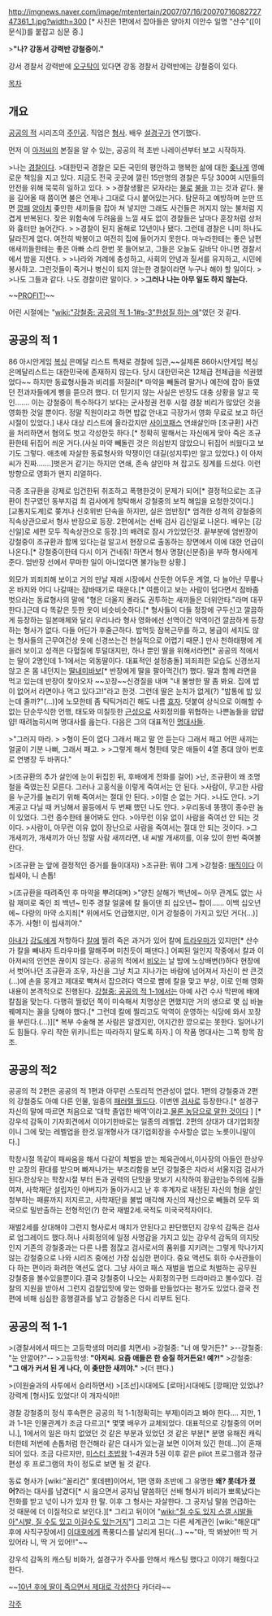 http://imgnews.naver.com/image/mtentertain/2007/07/16/2007071608272747361_1.jpg?width=300
[* 사진은 1편에서 잡아들은 양아치 이안수 일명 "산수"([이문식])를 붙잡고 심문 중.]

>'''"나? 강동서 강력반 강철중이."'''

강서 경찰서 강력반에 [[오구탁]]이 있다면 강동 경찰서 강력반에는 강철중이 있다.

[[목차]]

== 개요 ==
[[공공의 적]] 시리즈의 [[주인공]]. 직업은 [[형사]]. 배우 [[설경구]]가 연기했다.

먼저 이 [[아저씨]]의 본질을 알 수 있는, 공공의 적 초반 나레이션부터 보고 시작하자.

>나는 [[경찰]]이다.
>대한민국 경찰은 모든 국민의 평안하고 행복한 삶에 대한 [[좆나]]게 영예로운 책임을 지고 있다. 지금도 전국 곳곳에 깔린 15만명의 경찰은 두당 300여 시민들의 안전을 위해 묵묵히 일하고 있다.
>
>경찰생활은 모자라는 [[물]]로 [[불]]을 끄는 것과 같다. 물을 길어올 때 쯤이면 불은 언제나 그대로 다시 붙어있는거다. 탐문하고 예방하며 눈만 뜨면 [[깡패]] [[양아치]] 좆만한 새끼들을 잡아 쳐 넣지만 그래도 사건들은 꺼지지 않는 불처럼 지겹게 반복된다. 잦은 위험속에 두려움을 느낄 새도 없이 경찰들은 날마다 훈장처럼 상처와 흉터만 늘어간다.
>
>경찰이 된지 올해로 12년이나 됐다. 그런데 경찰은 니미 하나도 달라진게 없다. 여전히 박봉이고 여전히 집에 들어가지 못한다. 마누라한테는 좋은 남편 애새끼들한테는 좋은 아빠 소리 한번 못 들어보고, 그들은 오늘도 길바닥 아니면 경찰서에서 밤을 지샌다.
>
>나라와 겨례에 충성하고, 사회의 안녕과 질서를 유지하고, 시민에 봉사하고. 그런것들이 죽거나 병신이 되지 않는한 경찰이라면 누구나 해야 할 일이다.
>
>나도 그들과 같다. 나도 경찰이란 말이다.
>
>'''그러나 나는 아무 일도 하지 않는다.'''

~~[[PROFIT!]]~~

어린 시절에는 "[[wiki:"강철중: 공공의 적 1-1#s-3"한성질 하는 애]]"였던 것 같다.

== 공공의 적 1 ==
86 아시안게임 [[복싱]] 은메달 리스트 특채로 경찰에 임관,~~실제론 86아시안게임 복싱 은메달리스트는 대한민국에 존재하지 않는다. 당시 대한민국은 12체급 전체급을 석권했었다~~ 하지만 동료형사들과 비리를 저질러[* 마약을 빼돌려 팔거나 예전에 잡아 들였던 전과자들에게 삥을 뜯으려 했다. 더 믿기지 않는 사실은 반장도 대충 상황을 알고 묵인……. 이는 강철중이 특수하다기 보다는 군사정권 전후 시절 경찰 비리가 많았던 것을 영화한 것일 뿐이다. 정말 직원이라고 하면 밥값 안내고 극장가서 영화 무료로 보고 하던 시절이 있었다.] 내사 대상 리스트에 올라갔지만 [[사이코패스]] 연쇄살인마 [조규환] 사건을 처리하면서 혐의도 벗고 각성한듯 하다.[* 정확히 말해서는 자신에게 맞아 죽은 조규환한테 뒤집어 씌운 거다.(사실 마약 빼돌린 것은 의심받지 않았으니 뒤집어 씌웠다고 보기도 그렇다. 애초에 자살한 동료형사와 약쟁이인 대길(성지루)만 알고 있었다.) 이 아저씨가 진짜…….]벗은거 같기는 하지만 연쇄, 존속 살인마 쳐 잡고도 징계를 드셨다. 이런 방향으로 영화가 왠지 리얼하다.

극중 조규환을 강제로 입건한뒤 취조하고 폭행한것이 문제가 되어[* 결정적으로는 조규환이 친구였던 동부지검 최 검사에게 청탁해서 강철중의 보직 해임을 요청한것이다.] [교통지도계]로 쫒겨나 신호위반 단속을 하지만, 실은 엄반장[* 엄격한 성격의 강철중의 직속상관으로서 형사 반장으로 등장. 2편에서는 선배 검사 김신일로 나온다. 배우는 [강신일]로 세편 모두 직속상관으로 등장.]의 배려로 잠시 가있었던것. 끝부분에 엄반장이 강철중이 조규환과 함께 있다는걸 알고서 현장으로 출동하는 장면에서 이에 대한 언급이 나온다.[* 강철중이한테 다시 이거 건네줘! 하면서 형사 명찰(신분증)을 부하 형사에게 준다. 엄반장 선에서 무마한 일이 아니었다면 불가능한 상황.]

외모가 꾀죄죄해 보이고 거의 만날 재래 시장에서 산듯한 어두운 계열, 다 늘어난 무릎나온 바지와 어디 나갈때는 잠바때기로 때운다.[* 여름이고 보는 사람이 덥다면서 잠바좀 벗으라는 동료형사의 말에 "형은 더울지 몰라도 권투하는 새끼들은 더위안타."라며 대꾸한다.]근데 다 똑같은 듯한 옷이 비슷비슷하다.[* 형사들이 다들 정장에 구두신고 깔끔하게 등장하는 일본매체와 달리 우리나라 형사 영화에선 선역이건 악역이건 깔끔하게 등장하는 형사가 없다. 다들 어딘가 후줄근하다. 밥먹듯 잠복근무를 하고, 봉급이 세지도 않는 형사들의 근무여건상 옷에 신경쓰는건 현실적으로 어렵기 때문.] 만사 천하태평에 게을러 보이고 성격은 다혈질에 투덜대지만, 하나 뿐인 딸을 위해서라면[* 공공의 적에서는 딸이 2명인데 1-1에서는 외동딸이다. 대표적인 설정충돌] 꾀죄죄한 모습도 신경쓰지 않고 온 몸 내던지는 [[딸내미바보]][* 반장에게 딸을 팔아먹긴(?) 했다. 딸과 함께 라면을 먹고 있는데 반장이 찾아오자 ~~꼬장~~신경질을 내며 "내 불쌍한 딸 좀 봐요. 집에 밥이 없어서 라면이나 먹고 있다고!"라고 한것. 그런데 딸은 눈치가 없게(?) "밥통에 밥 있는데 줄까?"(...)]에 노모한테 좀 틱틱거리긴 해도 나름 [[효자]]. 덧붙여 상식으로 이해할 수 없는 단순무식한 언행, 태도와 미칠듯한 [[근성]]으로 사회정의를 위협하는 나쁜놈들을 얍얍얍! 때려눕히시며 명대사를 읊는다. 다음은 그의 대표적인 [[명대사]]들.


>"그러지 마라. 
>
>형이 돈이 없다 그래서 패고 말 안 듣는다 그래서 패고 어떤 새끼는 얼굴이 기분 나뻐, 그래서 패고. 
>
>그렇게 해서 형한테 맞은 애들이 4열 종대 앉아 번호로 연병장 두 바퀴다."

>(조규환의 추가 살인에 눈이 뒤집힌 뒤, 후배에게 전화를 걸어)
>난, 조규환이 왜 조명철을 죽였는진 모른다. 그러나 고홍식을 이렇게 죽여서는 안 된다. 
>사람이, 무고한 사람을 누군가를 놀리기 위해 죽여서는 절대 안 된다.
>이럴 순 없는 거다.
>나도 안다.
>기계공고 다닐 때 커닝해서 꼴등에서 두 번째 했던 나도 안다.
>우리동네 똥쟁이 종수란 놈이 있었다. 그런 종수한테 물어봐도 안다.
>아무런 이유 없이 사람을 죽여선 안 되는 것이다.
>사람이, 아무런 이유 없이 장난으로 사람을 죽여서는 절대 안 되는 것이다.
>그 개새끼가, 개새끼가 아닌 정말 사람 새끼라면, 내 씨발 개새끼를, 이유 있이 한번 죽여볼란다.

>(조규환 눈 앞에 결정적인 증거를 들이대자)
>조규환: 뭐야 그게
>강철중: [[매직]]이다 이 씹새야, 니 손톱!

>(조규환을 때려죽인 후 마약을 뿌려대며)
>"양친 살해가 백년에~ 아무 관계도 없는 사람 재미로 죽인 죄 백년~ 민주 경찰 얼굴에 칼 들이댄 죄 십오년~ 합이…… 이백 십오년에~ 다량의 마약 소지죄[* 위에서도 언급했지만, 이거 강철중이 가지고 있던 거다(...)] 추가. 사형! 이 씹새끼야."

[[아내]]가 [[강도]]에게 저항하다 [[칼]]에 찔려 죽은 과거가 있어 칼에 [[트라우마]]가 있지만[* 산수가 칼을 빼내자 트라우마를 말해주며 미친듯이 패댄다.] 어찌된 일인지 작중에서 칼과 이 아저씨의 인연은 끊이지 않는다. 공공의 적에서 [[비]]오는 날 밤에 노상배변(!)하다 현장에서 벗어나던 조규환과 조우, 자신을 그냥 치고 지나가는 바람에 넘어져서 자신이 싼 큰것(...)에 손을 뭉개고 제대로 빡쳐서 잡으려다 역으로 뺨에 칼을 맞고 부상, 이로 인해 영화 내용이 본격적으로 진행된다. [[강철중: 공공의 적 1-1]]에서는 아예 사건 수사 막판에 배에 칼침을 맞는다. 다행히 찔렀던 쪽이 미숙해서 치명상은 면했지만 거의 생으로 몇 십 바늘 꿰메지는 꼴을 당해야 했다.[* 그런데 칼에 찔리고도 악역이 운영하는 식당에 와서 꼬장을 부린다.(...)][* 복부 수술해 본 사람은 알겠지만, 어지간한 깡으로는 못한다. 일어나기도 힘들다. 우리 착한 위키니트는 따라하지 말도록 하자.] 이 작품 명대사는 그쪽 항목 참조.

== 공공의 적2 ==

공공의 적 2편은 공공의 적 1편과 아무런 스토리적 연관성이 없다. 1편의 강철중과 2편의 강철중도 아예 다른 인물, 일종의 [[패러렐 월드]]다. 이번엔 [[검사]]로 등장한다.[* 설경구 자신의 말에 따르면 처음으로 '대학 졸업한 배역'이라고.[http://joynews.inews24.com/php/news_view.php?g_serial=136766&g_menu=701100&itab=0 물론 농담으로 말한 것이다] ] [* 강우석 감독이 기자회견에서 이야기한바로는 일종의 레벨업. 2편의 상대가 대기업회장이니 그에 맞는 레벨업을 한것.일개형사가 대기업회장을 수사할순 없는 노릇이니말이다.]

학창시절 똑같이 패싸움을 해서 다같이 체벌을 받는 체육관에서,이사장의 아들인 한상우만 교장의 환대를 받으며 빠져나가는 부조리함을 보던 강철중은 자라서 서울지검 검사가 된다.한상우는 학창시절 부터 돈과 권력의 단맛을 맛보기 시작하여 황금만능주의에 길들여져, 사학재단 설립자인 아버지가 돌아가시고 난 후 후계자로 내정된 자신의 형을 살인청부하는 패륜까지 저지르고, 사학재단을 불법 매각해 자신의 재산으로 빼돌려 모두 외국으로 밀반출하는 전형적인(?) 한국 재벌2세.국적도 미국국적자이다. 

재벌2세를 상대해야 그런지 형사로서 매치가 안된다고 판단했던지 강우석 감독은 검사로 업그레이드 했다.허나 사회정의에 일정 사명감을 가지고 있는 강우석 감독의 의지탓인지 기존의 강철중과는 다른 나름 점잖고 검사로서의 품위를 지키려는 그렇게 막나가지 않는 강철중으로 나와 시리즈 중에선 가장 심심한 편이다. 중요 액션도 휘하 수사관들이 다 하는 편이라 화려한 액션도 없다. 그냥 사이코 패스 재벌을 법으로 처벌하는 공무원 강철중을 볼수있을뿐이다.결국 강철중이 나오는 사회정의구현 드라마라고 볼수있다. 검찰의 지원을 받아서 그런지 검찰입맛에 맞는 영화를 만들었다는 평가도 있었다.결국 전편에 비해 심심한 흥행결과를 낳고 강철중은 다시 리부트 된다.


== 공공의 적 1-1 ==

>(경찰서에서 떠드는 고등학생의 머리를 치면서)
>강철중: "너 애 맞거든?"
>--강철중: "눈 안깔어?"--
>고등학생: '''"아저씨. 요즘 애들은 한 승질 하거든요! 예?!"'''
>강철중: '''"그 애가 커서 된 게 나다, 이 좆만한 새끼야."'''
>(더 팬다.)

>(이원술과의 사투에서 승리하면서) 
>[조선]시대에도 [로마]시대에도 [깡패]만 있었냐? 강력계 [형사]도 있었다! 이 개자식아!!


경찰 강철중의 정식 후속편은 공공의 적 1-1(정확히는 부제)이라고 봐야 한다.... 지만, 1과 1-1은 인물관계가 조금 다르고[* 몇몇 배우가 교체되었다. 대표적으로 강철중의 어머니.], 1에서의 일은 마치 없었던 것 같은 부분과 있었던 것 같은 부분[* 분명 유해진 캐릭터한테 저번에 손톱처럼 한건해라 같은 대사가 있는걸 보면 이어져 있긴 한데...]이 혼재되어 있다. 조금 다르지만, [[미스터 초밥왕]] 1-4권과 5권 이후 같은 pilot 프로그램과 정규편성 후 프로그램의 차이 정도로 보면 될 것 같다. 

동료 형사가 [wiki:"꼴리건" 롯데팬]이어서, 1편 영화 초반에 그 유명한 '''왜? 롯데가 졌어?'''라는 대사를 남겼다[* 시 읊으면서 공자님 말씀하던 선배 형사가 비리가 뽀록났다는 전화를 받고 넋이 나가 있자 한 말. 이후 그 형사는 자살한다. 그 공자님 말씀 언급하는 것 때문에 더 이질적으로 보인다.][* 그리고 뒤이어 "[[wiki:"질 수도 있지 스갤 시발들아"시발, 질 수도 있고 이길수도 있는거지]]"] 그리고 그는 다른 세계관인 [wiki:"해운대" 후에 사직구장에서] [[이대호]]에게 폭풍디스를 날리게 된다(...) ~~"마, 딱 봐놨어!! 딱 거 있어라 니, 딱 거 있어!!"~~

강우석 감독의 캐스팅 비화가, 설경구가 주사를 안해서 캐스팅 했다고 이야기 해줬다고 한다.

~~[[오구탁|10년 후에 딸이 죽으면서 제대로 각성한다]] 카더라~~

[[각주]]
